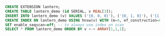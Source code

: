 ```sql
CREATE EXTENSION lantern;
CREATE TABLE lantern_demo (id SERIAL, v REAL[3]);
INSERT INTO lantern_demo (v) VALUES ('{0, 0, 0}'), ('{0, 1, 0}'), ('{1, 0, 0}');
CREATE INDEX ON lantern_demo USING hnsw(v) WITH (m=4, ef_construction=8);
SET enable_seqscan=off; -- to always use index on scan
SELECT * FROM lantern_demo ORDER BY v <-> ARRAY[1,1,1];
```
